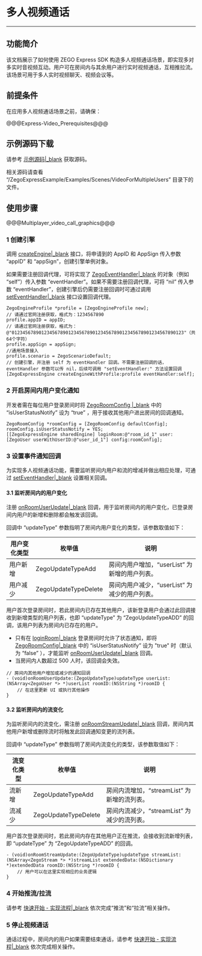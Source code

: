 # 多人视频通话

- - -

## 功能简介

该文档展示了如何使用 ZEGO Express SDK 构造多人视频通话场景，即实现多对多实时音视频互动。用户可在房间内与其余用户进行实时视频通话，互相推拉流。该场景可用于多人实时视频聊天、视频会议等。

## 前提条件

在应用多人视频通话场景之前，请确保：

@@@Express-Video_Prerequisites@@@

## 示例源码下载

请参考 [示例源码\|_blank](!ExpressVideoSDK-DownloadDemo/DownloadDemo) 获取源码。

相关源码请查看 “/ZegoExpressExample/Examples/Scenes/VideoForMultipleUsers” 目录下的文件。

## 使用步骤

@@@Multiplayer_video_call_graphics@@@

### 1 创建引擎  

调用 [createEngine\|_blank](@createEngineWithProfile) 接口，将申请到的 AppID 和 AppSign 传入参数 “appID” 和 “appSign”，创建引擎单例对象。

如果需要注册回调代理，可将实现了 [ZegoEventHandler\|_blank](@-ZegoEventHandler) 的对象（例如 “self”）传入参数 “eventHandler”。如果不需要注册回调代理，可将 “nil” 传入参数 “eventHandler”，创建引擎后仍需要注册回调时可通过调用 [setEventHandler\|_blank](@setEventHandler-ZegoExpressEngine) 接口设置回调代理。

```objc
ZegoEngineProfile *profile = [ZegoEngineProfile new];
// 请通过官网注册获取，格式为：1234567890
profile.appID = appID; 
// 请通过官网注册获取，格式为：@"0123456789012345678901234567890123456789012345678901234567890123"（共64个字符）
profile.appSign = appSign;
//通用场景接入
profile.scenario = ZegoScenarioDefault; 
// 创建引擎，并注册 self 为 eventHandler 回调。不需要注册回调的话，eventHandler 参数可以传 nil，后续可调用 "setEventHandler:" 方法设置回调
[ZegoExpressEngine createEngineWithProfile:profile eventHandler:self];
```


### 2 开启房间内用户变化通知

开发者需在每位用户登录房间时将 [ZegoRoomConfig \|_blank](@-ZegoRoomConfig) 中的 “isUserStatusNotify” 设为 “true” ，用于接收其他用户进出房间的回调通知。

```objc
ZegoRoomConfig *roomConfig = [ZegoRoomConfig defaultConfig];
roomConfig.isUserStatusNotify = YES;
[[ZegoExpressEngine sharedEngine] loginRoom:@"room_id_1" user:[ZegoUser userWithUserID:@"user_id_1"] config:roomConfig];
```

### 3 设置事件通知回调

为实现多人视频通话功能，需要监听房间内用户和流的增减并做出相应处理，可通过 [setEventHandler\|_blank](@setEventHandler-ZegoExpressEngine) 设置相关回调。

#### 3.1 监听房间内的用户变化

注册 [onRoomUserUpdate\|_blank](@onRoomUserUpdate) 回调，用于监听房间内的用户变化，已登录房间内用户的新增和删除都会触发该回调。

回调中 “updateType” 参数指明了房间内用户变化的类型，该参数取值如下：

|用户变化类型|枚举值|说明|
|-|-|-|
|用户新增|ZegoUpdateTypeAdd|房间内用户增加，“userList” 为新增的用户列表。|
|用户减少|ZegoUpdateTypeDelete|房间内用户减少，“userList” 为减少的用户列表。|

用户首次登录房间时，若此房间内已存在其他用户，该新登录用户会通过此回调接收到新增类型的用户列表，也即 “updateType” 为 “ZegoUpdateTypeADD” 的回调，该用户列表为房间内已存在的用户。

<div class="mk-warning">

- 只有在 [loginRoom\|_blank](@loginRoom) 登录房间时允许了状态通知，即将 [ZegoRoomConfig\|_blank](@-ZegoRoomConfig) 中的 “isUserStatusNotify” 设为 "true" 时（默认为 “false” ），才能监听 [onRoomUserUpdate\|_blank](@onRoomUserUpdate) 回调。
- 当房间内人数超过 500 人时，该回调会失效。


</div>

```objc
// 房间内其他用户增加或减少的通知回调
- (void)onRoomUserUpdate:(ZegoUpdateType)updateType userList:(NSArray<ZegoUser *> *)userList roomID:(NSString *)roomID {
    // 在这里更新 UI 或执行其他操作
}
```

#### 3.2 监听房间内的流变化

为监听房间内的流变化，需注册 [onRoomStreamUpdate\|_blank](@onRoomStreamUpdate) 回调，房间内其他用户新增或删除流时将触发此回调通知变更的流列表。

回调中 “updateType” 参数指明了房间内流变化的类型，该参数取值如下：

|流变化类型|枚举值|说明|
|-|-|-|
|流新增|ZegoUpdateTypeAdd|房间内流增加，“streamList” 为新增的流列表。|
|流减少|ZegoUpdateTypeDelete|房间内流减少，“streamList” 为减少的流列表。|


用户首次登录房间时，若此房间内存在其他用户正在推流，会接收到流新增列表，即 “updateType” 为 “ZegoUpdateTypeADD” 的回调。

```objc
- (void)onRoomStreamUpdate:(ZegoUpdateType)updateType streamList:(NSArray<ZegoStream *> *)streamList extendedData:(NSDictionary *)extendedData roomID:(NSString *)roomID {
    // 用户可以在这里实现相应的业务逻辑
}
```

### 4 开始推流/拉流

请参考 [快速开始 - 实现流程\|_blank](!ExpressVideoSDK-Integration/Solution_Implementation#publishingStream) 依次完成“推流”和“拉流”相关操作。

### 5 停止视频通话

通话过程中，房间内的用户如果需要结束通话，请参考 [快速开始 - 实现流程\|_blank](!Integration/Solution_Implementation#publishingStream#5_2) 依次完成相关操作。
